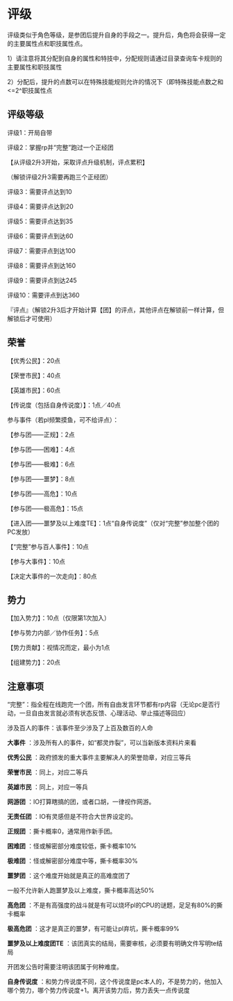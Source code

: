 # 评级

评级类似于角色等级，是参团后提升自身的手段之一。提升后，角色将会获得一定的主要属性点和职技属性点。

1）请注意将其分配到自身的属性和特技中，分配规则请通过目录查询车卡规则的主要属性和职技属性

2）分配后，提升的点数可以在特殊技能规则允许的情况下（即特殊技能点数之和<=2^职技属性点

## 评级等级

评级1：开局自带

评级2：掌握rp并“完整”跑过一个正经团

【从评级2升3开始，采取评点升级机制，评点累积】

（解锁评级2升3需要再跑三个正经团）

评级3：需要评点达到10

评级4：需要评点达到20

评级5：需要评点达到35

评级6：需要评点到达60

评级7：需要评点到达100

评级8：需要评点到达160

评级9：需要评点到达245

评级10：需要评点到达360

『评点』（解锁2升3后才开始计算【团】的评点，其他评点在解锁前一样计算，但解锁后才可使用）

## 荣誉

【优秀公民】：20点

【荣誉市民】：40点

【英雄市民】：60点

【传说度（包括自身传说度）】：1点／40点

参与事件（若pl频繁摸鱼，可不给评点）：

【参与团——正规】：2点

【参与团——困难】：4点

【参与团——极难】：6点

【参与团——噩梦】：8点

【参与团——高危】：10点

【参与团——极高危】：15点

【进入团——噩梦及以上难度TE】：1点“自身传说度”（仅对“完整”参加整个团的PC发放）

【“完整”参与百人事件】：10点

【参与大事件】：10点

【决定大事件的一次走向】：80点

## 势力

【加入势力】：10点（仅限第1次加入）

【参与势力内部／协作任务】：5点

【势力贡献】：视情况而定，最小为1点

【组建势力】：20点

## 注意事项

“完整”：指全程在线跑完一个团，所有自由发言环节都有rp内容（无论pc是否行动，一旦自由发言就必须有状态反馈、心理活动、举止描述等回应）

涉及百人的事件：该事件至少涉及了上百及数百的人命

 **大事件** ：涉及所有人的事件，如“都灵炸裂”，可以当新版本资料片来看

 **优秀公民** ：政府颁发的重大事件主要解决人的荣誉勋章，对应三等兵

 **荣誉市民** ：同上，对应二等兵

 **英雄市民** ：同上，对应一等兵

 **网游团** ：IO打算瞎搞的团，或者口胡，一律视作网游。

 **无责任团** ：IO有灵感但是不符合大世界设定的。

 **正规团** ：撕卡概率0，通常用作新手团。

 **困难团** ：怪或解密部分难度较低，撕卡概率10%

 **极难团** ：怪或解密部分难度中等，撕卡概率30%

 **噩梦团** ：这个难度开始就是真正的高难度团了

一般不允许新人跑噩梦及以上难度，撕卡概率高达50%

 **高危团** ：不是有高强度的战斗就是有可以烧坏pl的CPU的谜题，足足有80%的撕卡概率

 **极高危团** ：这才是真正的噩梦，有可能让pl弃坑，撕卡概率99%

 **噩梦及以上难度团TE** ：该团真实的结局，需要审核，必须要有明确文件写明te结局

开团发公告时需要注明该团属于何种难度。

 **自身传说度** ：和势力传说度不同，这个传说度是pc本人的，不是势力的，他加入哪个势力，哪个势力传说度+1。离开该势力后，势力丢失一点传说度